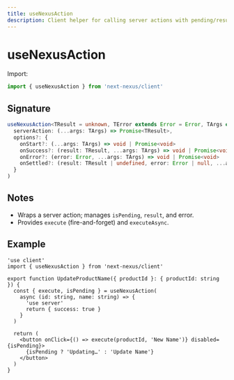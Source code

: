 ```yaml
---
title: useNexusAction
description: Client helper for calling server actions with pending/result states.
---
```


# useNexusAction

Import:

```ts path=null start=null
import { useNexusAction } from 'next-nexus/client'
```

## Signature
```ts path=null start=null
useNexusAction<TResult = unknown, TError extends Error = Error, TArgs extends unknown[] = unknown[]>(
  serverAction: (...args: TArgs) => Promise<TResult>,
  options?: {
    onStart?: (...args: TArgs) => void | Promise<void>
    onSuccess?: (result: TResult, ...args: TArgs) => void | Promise<void>
    onError?: (error: Error, ...args: TArgs) => void | Promise<void>
    onSettled?: (result: TResult | undefined, error: Error | null, ...args: TArgs) => void | Promise<void>
  }
)
```

## Notes
- Wraps a server action; manages `isPending`, `result`, and error.
- Provides `execute` (fire-and-forget) and `executeAsync`.

## Example
```tsx path=null start=null
'use client'
import { useNexusAction } from 'next-nexus/client'

export function UpdateProductName({ productId }: { productId: string }) {
  const { execute, isPending } = useNexusAction(
    async (id: string, name: string) => {
      'use server'
      return { success: true }
    }
  )

  return (
    <button onClick={() => execute(productId, 'New Name')} disabled={isPending}>
      {isPending ? 'Updating…' : 'Update Name'}
    </button>
  )
}
```
